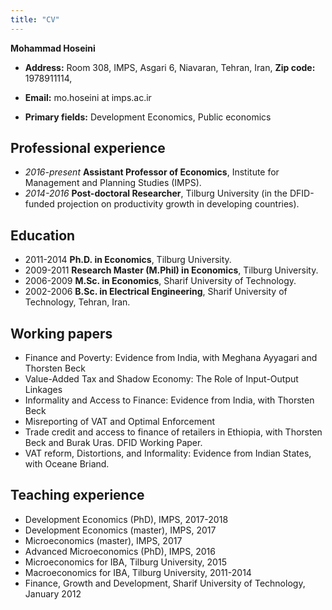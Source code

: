 ```yaml
---
title: "CV"
---
```


__Mohammad Hoseini__

- __Address:__ Room 308, IMPS, Asgari 6, Niavaran, Tehran, Iran,  __Zip code:__ 1978911114,   
- __Email:__ mo.hoseini at imps.ac.ir 


- __Primary fields:__ Development Economics, Public economics 

    	
## Professional experience
- _2016-present_ __Assistant Professor of Economics__, Institute for Management and Planning Studies (IMPS).
- _2014-2016_ __Post-doctoral Researcher__, Tilburg University (in the DFID-funded projection on productivity growth in developing countries).

## Education
- 2011-2014 __Ph.D. in Economics__, Tilburg University.
- 2009-2011 __Research Master (M.Phil) in Economics__, Tilburg University.
- 2006-2009 __M.Sc. in Economics__, Sharif University of Technology.
- 2002-2006 __B.Sc. in Electrical Engineering__, Sharif University of Technology, Tehran, Iran.

## Working papers
- Finance and Poverty: Evidence from India, with Meghana Ayyagari and Thorsten Beck
- Value-Added Tax and Shadow Economy: The Role of Input-Output Linkages
- Informality and Access to Finance: Evidence from India, with Thorsten Beck
- Misreporting of VAT and Optimal Enforcement
- Trade credit and access to finance of retailers in Ethiopia, with Thorsten Beck and Burak Uras. DFID Working Paper.
- VAT reform, Distortions, and Informality: Evidence from Indian States, with Oceane Briand.


## Teaching experience
- Development Economics (PhD),  IMPS, 2017-2018	
- Development Economics (master), IMPS, 2017	
- Microeconomics (master),  IMPS, 2017
- Advanced Microeconomics (PhD),  IMPS, 2016
- Microeconomics for IBA, Tilburg University, 2015
- Macroeconomics for IBA, Tilburg University, 2011-2014
- Finance, Growth and Development, Sharif University of Technology, January 2012

